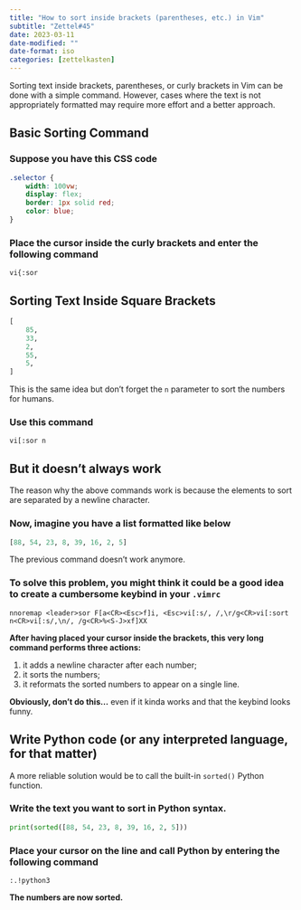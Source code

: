 ```yaml
---
title: "How to sort inside brackets (parentheses, etc.) in Vim"
subtitle: "Zettel#45"
date: 2023-03-11
date-modified: ""
date-format: iso
categories: [zettelkasten]
---
```

Sorting text inside brackets, parentheses, or curly brackets in Vim can be done with a simple command. However, cases where the text is not appropriately formatted may require more effort and a better approach.

## Basic Sorting Command

### Suppose you have this CSS code

```css
.selector {
    width: 100vw;
    display: flex;
    border: 1px solid red;
    color: blue;
}
```

### Place the cursor inside the curly brackets and enter the following command

```vim
vi{:sor
```

## Sorting Text Inside Square Brackets

```python
[
    85,
    33,
    2,
    55,
    5,
]
```

This is the same idea but don't forget the `n` parameter to sort the numbers for humans.

### Use this command

```vim
vi[:sor n
```

## But it doesn't always work

The reason why the above commands work is because the elements to sort are separated by a newline character.

### Now, imagine you have a list formatted like below

```python
[88, 54, 23, 8, 39, 16, 2, 5]
```

The previous command doesn't work anymore.

### To solve this problem, you might think it could be a good idea to create a cumbersome keybind in your `.vimrc`

`nnoremap <leader>sor F[a<CR><Esc>f]i, <Esc>vi[:s/, /,\r/g<CR>vi[:sort n<CR>vi[:s/,\n/, /g<CR>%<S-J>xf]XX`

**After having placed your cursor inside the brackets, this very long command performs three actions:**

1. it adds a newline character after each number;
2. it sorts the numbers;
3. it reformats the sorted numbers to appear on a single line.

**Obviously, don't do this...** even if it kinda works and that the keybind looks funny.

## Write Python code (or any interpreted language, for that matter)

A more reliable solution would be to call the built-in `sorted()` Python function.

### Write the text you want to sort in Python syntax.

```python
print(sorted([88, 54, 23, 8, 39, 16, 2, 5]))
```

### Place your cursor on the line and call Python by entering the following command

```vim
:.!python3
```

**The numbers are now sorted.**
